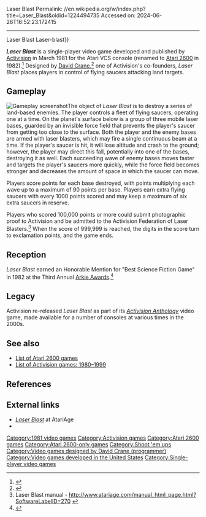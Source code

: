 Laser Blast
Permalink: //en.wikipedia.org/w/index.php?title=Laser_Blast&oldid=1224494735
Accessed on: 2024-06-26T16:52:23.172415



------
Laser Blast
{{Short description|1981 video game}}
{{About|the videogame|other uses|Laser-blast (disambiguation){{!}}Laser-blast}}
{{Infobox video game
| title = Laser Blast
| image = Laser Blast cover.jpg
| caption= 
| developer = [[Activision]]
| publisher = Activision
| designer = [[David Crane (programmer)|David Crane]]
| engine =
| released = {{vgrelease|NA|[[1981 in video gaming|1981]]}}
| genre = [[Shoot 'em up]]
| modes = [[Single player video game|Single player]]
| platforms = [[Atari 2600]]
}}

'''''Laser Blast''''' is a single-player video game developed and published by [[Activision]] in March 1981 for the Atari VCS console (renamed to [[Atari 2600]] in 1982).<ref name="GameFAQs">{{cite web|url=http://www.gamefaqs.com/atari2600/584844-laser-blast/data|title=Laser Blast|work=GameFAQs.com|accessdate=2010-06-23}}</ref> Designed by [[David Crane (programmer)|David Crane]],<ref name="AtariAge">{{cite web|url=http://www.atariage.com/software_page.html?SoftwareLabelID=270|title=Laser Blast (Activision)|work=AtariAge.com|accessdate=2010-06-23|archive-url=https://web.archive.org/web/20180814192315/http://www.atariage.com/software_page.html?SoftwareLabelID=270|archive-date=2018-08-14|url-status=dead}}</ref> one of Activision's co-founders, ''Laser Blast'' places players in control of flying saucers attacking land targets.

==Gameplay==
[[File:Laser Blast screenshot.png|thumb|left|Gameplay screenshot]]The object of ''Laser Blast'' is to destroy a series of land-based enemies. The player controls a fleet of flying saucers, operating one at a time. On the planet's surface below is a group of three mobile laser bases, guarded by an invisible force field that prevents the player's saucer from getting too close to the surface. Both the player and the enemy bases are armed with laser blasters, which may fire a single continuous beam at a time. If the player's saucer is hit, it will lose altitude and crash to the ground; however, the player may direct this fall, potentially into one of the bases, destroying it as well. Each succeeding wave of enemy bases moves faster and targets the player's saucers more quickly, while the force field becomes stronger and decreases the amount of space in which the saucer can move.

Players score points for each base destroyed, with points multiplying each wave up to a maximum of 90 points per base. Players earn extra flying saucers with every 1000 points scored and may keep a maximum of six extra saucers in reserve.

Players who scored 100,000 points or more could submit photographic proof to Activision and be admitted to the Activision Federation of Laser Blasters.<ref>Laser Blast manual - http://www.atariage.com/manual_html_page.html?SoftwareLabelID=270 {{Webarchive|url=https://web.archive.org/web/20181105212730/http://www.atariage.com/manual_html_page.html?SoftwareLabelID=270 |date=2018-11-05 }}</ref> When the score of 999,999 is reached, the digits in the score turn to exclamation points, and the game ends.

==Reception==
''Laser Blast'' earned an Honorable Mention for "Best Science Fiction Game" in 1982 at the Third Annual [[Arkie Awards]].<ref>{{cite journal |last1= Kunkel |first1= Bill |author-link1= Bill Kunkel (gaming)|last2= Laney, Jr. |first2= Frank |author-link2= Arnie Katz|date= January 1982 |title= Arcade Alley: The Third Annual Arcade Awards |journal= [[Video (magazine)|Video]]|publisher= Reese Communications|volume= 5|issue= 10|pages= 28, 76–77|issn= 0147-8907}}</ref>{{rp|76}}

==Legacy==
Activision re-released ''Laser Blast'' as part of its ''[[Activision Anthology]]'' video game, made available for a number of consoles at various times in the 2000s.

==See also==
{{Portal|Video games|1980s}}
*[[List of Atari 2600 games]]
*[[List of Activision games: 1980–1999]]

==References==
{{reflist}}

==External links==
* [https://web.archive.org/web/20180814192315/http://www.atariage.com/software_page.html?SoftwareLabelID=270 ''Laser Blast''] at AtariAge
* {{atarimania|id=7773}}

[[Category:1981 video games]]
[[Category:Activision games]]
[[Category:Atari 2600 games]]
[[Category:Atari 2600-only games]]
[[Category:Shoot 'em ups]]
[[Category:Video games designed by David Crane (programmer)]]
[[Category:Video games developed in the United States]]
[[Category:Single-player video games]]